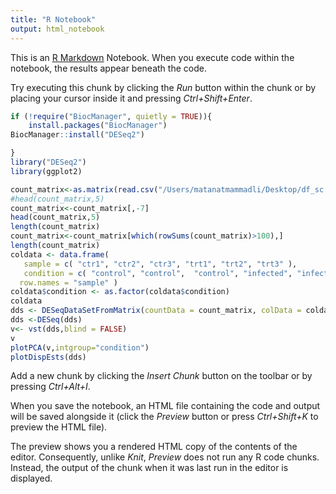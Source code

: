 ```yaml
---
title: "R Notebook"
output: html_notebook
---
```


This is an [R Markdown](http://rmarkdown.rstudio.com) Notebook. When you execute code within the notebook, the results appear beneath the code. 

Try executing this chunk by clicking the *Run* button within the chunk or by placing your cursor inside it and pressing *Ctrl+Shift+Enter*. 

```r
if (!require("BiocManager", quietly = TRUE)){
    install.packages("BiocManager")
BiocManager::install("DESeq2")

}
library("DESeq2")
library(ggplot2)
```

```r
count_matrix<-as.matrix(read.csv("/Users/matanatmammadli/Desktop/df_sc.csv",row.names = "gene"))
#head(count_matrix,5)
count_matrix<-count_matrix[,-7]
head(count_matrix,5)
length(count_matrix)
count_matrix<-count_matrix[which(rowSums(count_matrix)>100),]
length(count_matrix)
coldata <- data.frame(
   sample = c( "ctr1", "ctr2", "ctr3", "trt1", "trt2", "trt3" ),
   condition = c( "control", "control",  "control", "infected", "infected", "infected" ), 
  row.names = "sample" )
coldata$condition <- as.factor(coldata$condition)
coldata
dds <- DESeqDataSetFromMatrix(countData = count_matrix, colData = coldata, design = ~ condition)
dds <-DESeq(dds)
v<- vst(dds,blind = FALSE)
v
plotPCA(v,intgroup="condition")
plotDispEsts(dds)
```

Add a new chunk by clicking the *Insert Chunk* button on the toolbar or by pressing *Ctrl+Alt+I*.

When you save the notebook, an HTML file containing the code and output will be saved alongside it (click the *Preview* button or press *Ctrl+Shift+K* to preview the HTML file).

The preview shows you a rendered HTML copy of the contents of the editor. Consequently, unlike *Knit*, *Preview* does not run any R code chunks. Instead, the output of the chunk when it was last run in the editor is displayed.
